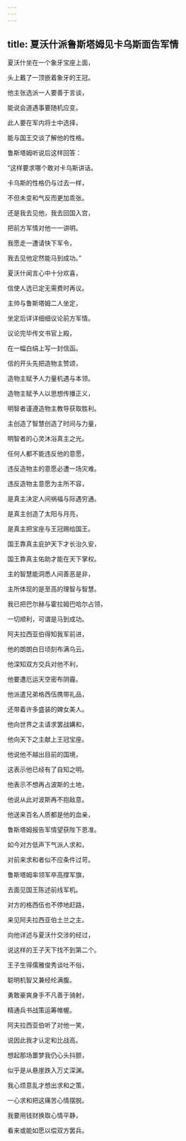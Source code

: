 ```yaml
---
---
---
```

title: 夏沃什派鲁斯塔姆见卡乌斯面告军情
---




夏沃什坐在一个象牙宝座上面，

头上戴了一顶嵌着象牙的王冠。

他主张选派一人要善于言谈，

能说会道遇事要随机应变。

此人要在军内将士中选择，

能与国王交谈了解他的性格。

鲁斯塔姆听说后这样回答：

“这样要求哪个敢对卡乌斯讲话。

卡乌斯的性格仍与过去一样，

不但未变和气反而更加乖张。

还是我去见他，我去回国入宫，

把前方军情对他一一讲明。

我愿走一遭请快下军令，

我去见他定然能马到成功。”

夏沃什闻言心中十分欢喜，

信使人选已定无需费时再议。

主帅与鲁斯塔姆二人坐定，

坐定后详详细细议论前方军情。

议论完毕传文书官上殿，

在一幅白绢上写一封信函。

信的开头先把造物主赞颂，

造物主赋予人力量机遇与本领。

造物主赋予人以思想传播正义，

明智者谨遵造物主教导获取胜利。

主创造了智慧创造了时间与力量，

明智者的心灵沐浴真主之光。

任何人都不能违反他的意愿，

违反造物主的意愿必遭一场灾难。

违反造物主意愿为主所不容，

是真主决定人间祸福与际遇穷通。

是真主创造了太阳与月亮，

是真主把宝座与王冠赐给国王。

国王靠真主庇护天下才长治久安，

国王靠真主佑助才能在天下掌权。

主的智慧能洞悉人间善恶是非，

主所体现的是至高的理智与智慧。

我已把巴尔赫与霍拉姆巴哈尔占领，

一切顺利，可谓是马到成功。

阿夫拉西亚伯得知我军前进，

他的朗朗白日顷刻布满乌云。

他深知双方交兵对他不利，

他要遭厄运天空密布阴霾。

他派遣兄弟格西伍携带礼品，

还带着许多盛装的婢女美人。

他向世界之主请求罢战媾和，

他向天下之主献上王冠宝座。

他说他不越出目前的国境，

这表示他已经有了自知之明。

他表示不想再占波斯的土地，

他说从此对波斯再不抱敌意。

他送来百名人质都是他的血亲，

鲁斯塔姆报告军情望获陛下恩准。

如今对方低声下气派人求和，

对前来求和者似不应条件过苛。

鲁斯塔姆率领军卒高撑军旗，

去面见国王陈述前线军机。

对方的格西伍也不停地赶路，

来见阿夫拉西亚伯土兰之主。

向他详述与夏沃什交涉的经过，

说这样的王子天下找不到第二个。

王子生得儒雅俊秀谈吐不俗，

聪明机智又兼经纶满腹。

勇敢豪爽身手不凡善于骑射，

精通兵书战策运筹帷幄。

阿夫拉西亚伯听了对他一笑，

说因此我才认定和比战高。

想起那场噩梦我仍心头抖颤，

似乎是从悬崖跌入万丈深渊。

我心烦意乱才想出求和之策，

一心求和把这痛苦心情摆脱。

我要用钱财换取心情平静，

看来或能如愿以偿双方罢兵。